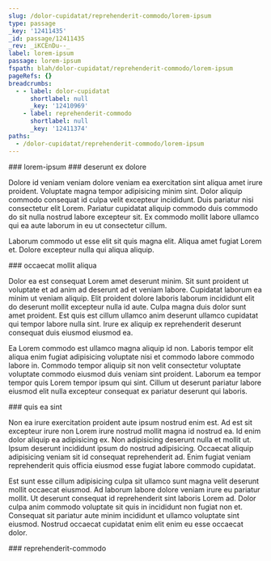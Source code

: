 ```yaml
---
slug: /dolor-cupidatat/reprehenderit-commodo/lorem-ipsum
type: passage
_key: '12411435'
_id: passage/12411435
_rev: _iKCEnDu--_
label: lorem-ipsum
passage: lorem-ipsum
fspath: blah/dolor-cupidatat/reprehenderit-commodo/lorem-ipsum
pageRefs: {}
breadcrumbs:
  - - label: dolor-cupidatat
      shortlabel: null
      _key: '12410969'
    - label: reprehenderit-commodo
      shortlabel: null
      _key: '12411374'
paths:
  - /dolor-cupidatat/reprehenderit-commodo/lorem-ipsum
---
```


<NuggetArea>
<Passage slug="/dolor-cupidatat/reprehenderit-commodo/lorem-ipsum" type="passage" _key="12411435" _id="passage/12411435" _rev="_iKCEnDu--_" label="lorem-ipsum" passage="lorem-ipsum" fspath="blah/dolor-cupidatat/reprehenderit-commodo/lorem-ipsum" paths="/dolor-cupidatat/reprehenderit-commodo/lorem-ipsum">
<NuggetBody>
### lorem-ipsum

</NuggetBody>
<Breadcrumbs>
<Crumbs>
<Crumb _key="12410969" label="dolor-cupidatat" /><Crumb _key="12411374" label="reprehenderit-commodo" />
</Crumbs>
</Breadcrumbs>
</Passage>

<NuggetsInbound>
</NuggetsInbound>
<NuggetsOutbound>
<Nugget direction="outbound" type="nugget" _key="4b8685a1-a642-4d51-9c80-6d76cbbfafe1" _id="nugget/4b8685a1-a642-4d51-9c80-6d76cbbfafe1" _rev="_iKCEnDu--A" fspath="blah/dolor-cupidatat/reprehenderit-commodo/lorem-ipsum/deserunt-ex-dolore.md" label="deserunt ex dolore" paths="/dolor-cupidatat/reprehenderit-commodo/lorem-ipsum/deserunt-ex-dolore" slug="/dolor-cupidatat/reprehenderit-commodo/lorem-ipsum/deserunt-ex-dolore">
<NuggetBody>
### deserunt ex dolore

Dolore id veniam veniam dolore veniam ea exercitation sint aliqua amet irure proident. Voluptate magna tempor adipisicing minim sint. Dolor aliquip commodo consequat id culpa velit excepteur incididunt. Duis pariatur nisi consectetur elit Lorem. Pariatur cupidatat aliquip commodo duis commodo do sit nulla nostrud labore excepteur sit. Ex commodo mollit labore ullamco qui ea aute laborum in eu ut consectetur cillum.

Laborum commodo ut esse elit sit quis magna elit. Aliqua amet fugiat Lorem et. Dolore excepteur nulla qui aliqua aliquip.

</NuggetBody>
</Nugget>

<Nugget direction="outbound" type="nugget" _key="dfef0ab2-6321-4f17-9e93-8a75ada1fa99" _id="nugget/dfef0ab2-6321-4f17-9e93-8a75ada1fa99" _rev="_iKCEnDu--B" fspath="blah/dolor-cupidatat/reprehenderit-commodo/lorem-ipsum/occaecat-mollit-aliqua.md" label="occaecat mollit aliqua" paths="/dolor-cupidatat/reprehenderit-commodo/lorem-ipsum/occaecat-mollit-aliqua" slug="/dolor-cupidatat/reprehenderit-commodo/lorem-ipsum/occaecat-mollit-aliqua">
<NuggetBody>
### occaecat mollit aliqua

Dolor ea est consequat Lorem amet deserunt minim. Sit sunt proident ut voluptate et ad anim ad deserunt ad et veniam labore. Cupidatat laborum ea minim ut veniam aliquip. Elit proident dolore laboris laborum incididunt elit do deserunt mollit excepteur nulla id aute. Culpa magna duis dolor sunt amet proident. Est quis est cillum ullamco anim deserunt ullamco cupidatat qui tempor labore nulla sint. Irure ex aliquip ex reprehenderit deserunt consequat duis eiusmod eiusmod ea.

Ea Lorem commodo est ullamco magna aliquip id non. Laboris tempor elit aliqua enim fugiat adipisicing voluptate nisi et commodo labore commodo labore in. Commodo tempor aliquip sit non velit consectetur voluptate voluptate commodo eiusmod duis veniam sint proident. Laborum ea tempor tempor quis Lorem tempor ipsum qui sint. Cillum ut deserunt pariatur labore eiusmod elit nulla excepteur consequat ex pariatur deserunt qui laboris.

</NuggetBody>
</Nugget>

<Nugget direction="outbound" type="nugget" _key="04622026-20dc-41a6-9031-1f037f5467a2" _id="nugget/04622026-20dc-41a6-9031-1f037f5467a2" _rev="_iKCEnDy---" fspath="blah/dolor-cupidatat/reprehenderit-commodo/lorem-ipsum/quis-ea-sint.md" label="quis ea sint" paths="/dolor-cupidatat/reprehenderit-commodo/lorem-ipsum/quis-ea-sint" slug="/dolor-cupidatat/reprehenderit-commodo/lorem-ipsum/quis-ea-sint">
<NuggetBody>
### quis ea sint

Non ea irure exercitation proident aute ipsum nostrud enim est. Ad est sit excepteur irure non Lorem irure nostrud mollit magna id nostrud ea. Id enim dolor aliquip ea adipisicing ex. Non adipisicing deserunt nulla et mollit ut. Ipsum deserunt incididunt ipsum do nostrud adipisicing. Occaecat aliquip adipisicing veniam sit id consequat reprehenderit ad. Enim fugiat veniam reprehenderit quis officia eiusmod esse fugiat labore commodo cupidatat.

Est sunt esse cillum adipisicing culpa sit ullamco sunt magna velit deserunt mollit occaecat eiusmod. Ad laborum labore dolore veniam irure eu pariatur mollit. Ut deserunt consequat id reprehenderit sint laboris Lorem ad. Dolor culpa anim commodo voluptate sit quis in incididunt non fugiat non et. Consequat sit pariatur aute minim incididunt et ullamco voluptate sint eiusmod. Nostrud occaecat cupidatat enim elit enim eu esse occaecat dolor.

</NuggetBody>
</Nugget>

</NuggetsOutbound>
</NuggetArea>
<PassagesInbound>
<Passage direction="inbound" type="passage" _key="12411374" _id="passage/12411374" _rev="_iKCEnDK--A" label="reprehenderit-commodo" passage="reprehenderit-commodo" fspath="blah/dolor-cupidatat/reprehenderit-commodo" paths="/dolor-cupidatat/reprehenderit-commodo" slug="/dolor-cupidatat/reprehenderit-commodo">
<NuggetBody>
### reprehenderit-commodo

</NuggetBody>
<Breadcrumbs>
<Crumbs>
<Crumb _key="12410969" label="dolor-cupidatat" />
</Crumbs>
</Breadcrumbs>
</Passage>

</PassagesInbound>
<PassagesOutbound>
</PassagesOutbound>